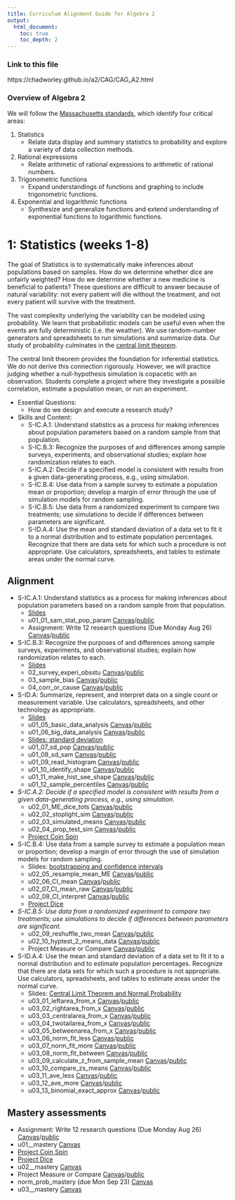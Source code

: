 ```yaml
---
title: Curriculum Alignment Guide for Algebra 2
output: 
  html_document:
    toc: true
    toc_depth: 2
---
```


### Link to this file

https://chadworley.github.io/a2/CAG/CAG_A2.html

### Overview of Algebra 2

We will follow the [Massachusetts standards](https://chadworley.github.io/ALG_2_mass_standards/Alg2.pdf), which identify four critical areas:

1. Statistics
   * Relate data display and summary statistics to probability and explore a variety of data collection methods.
2. Rational expressions
   * Relate arithmetic of rational expressions to arithmetic of rational numbers.
3. Trigonometric functions
   * Expand understandings of functions and graphing to include trigonometric functions.
4. Exponential and logarithmic functions
   * Synthesize and generalize functions and extend understanding of exponential functions to logarithmic functions.


# 1: Statistics (weeks 1-8)

The goal of Statistics is to systematically make inferences about populations based on samples. How do we determine whether dice are unfairly weighted? How do we determine whether a new medicine is beneficial to patients? These questions are difficult to answer because of natural variability: not every patient will die without the treatment, and not every patient will survive with the treatment.

The vast complexity underlying the variability can be modeled using probability. We learn that probabilistic models can be useful even when the events are fully deterministic (i.e. the weather). We use random-number generators and spreadsheets to run simulations and summarize data. Our study of probability culminates in the [central limit theorem](https://en.wikipedia.org/wiki/Central_limit_theorem). 

The central limit theorem provides the foundation for inferential statistics. We do not derive this connection rigorously. However, we will practice judging whether a null-hypothesis simulation is copacetic with an observation. Students complete a project where they investigate a possible correlation, estimate a population mean, or run an experiment.


* Essential Questions: 
  * How do we design and execute a research study?
* Skills and Content:
  * S-IC.A.1: Understand statistics as a process for making inferences about population parameters based on a random sample from that population.
  * S-IC.B.3: Recognize the purposes of and differences among sample surveys, experiments, and observational studies; explain how randomization relates to each.
  * S-IC.A.2: Decide if a specified model is consistent with results from a given data-generating process, e.g., using simulation.
  * S-IC.B.4: Use data from a sample survey to estimate a population mean or proportion; develop a margin of error through the use of simulation models for random sampling.
  * S-IC.B.5: Use data from a randomized experiment to compare two treatments; use simulations to decide if differences between parameters are significant.
  * S-ID.A.4: Use the mean and standard deviation of a data set to fit it to a normal distribution and to estimate population percentages. Recognize that there are data sets for which such a procedure is not appropriate. Use calculators, spreadsheets, and tables to estimate areas under the normal curve.

## Alignment

* S-IC.A.1: Understand statistics as a process for making inferences about population parameters based on a random sample from that population.
    * [Slides](https://chadworley.github.io/a2/u01/p01_sam_stat_pop_prop.html)
    * u01_01_sam_stat_pop_param [Canvas](https://bart.instructure.com/courses/1314/quizzes/2212)/[public](https://chadworley.github.io/a2/u01/outhtml/01_sam_stat_pop_param.html)
    * Assignment: Write 12 research questions (Due Monday Aug 26) [Canvas](https://bart.instructure.com/courses/1314/assignments/21622)/[public](https://chadworley.github.io/a2/u01/asn_research_questions.html)
* S-IC.B.3: Recognize the purposes of and differences among sample surveys, experiments, and observational studies; explain how randomization relates to each.
    * [Slides](https://chadworley.github.io/a2/u01/p02_survey_experi_obsstu.html)
    * 02_survey_experi_obsstu [Canvas](https://bart.instructure.com/courses/1314/quizzes/2213)/[public](https://chadworley.github.io/a2/u01/outhtml/02_survey_experi_obsstu.html)
    * 03_sample_bias [Canvas](https://bart.instructure.com/courses/1314/quizzes/2214)/[public](https://chadworley.github.io/a2/u01/outhtml/03_sample_bias.html)
    * 04_corr_or_cause [Canvas](https://bart.instructure.com/courses/1314/quizzes/2229)/[public](https://chadworley.github.io/a2/u01/outhtml/04_corr_or_cause.html)
* S-ID.A: Summarize, represent, and interpret data on a single count or measurement variable. Use calculators, spreadsheets, and other technology as appropriate.
    * [Slides](https://chadworley.github.io/a2/u01/p05_spreadsheet_intro.html#/)
    * u01_05_basic_data_analysis [Canvas](https://bart.instructure.com/courses/1314/quizzes/2288)/[public](https://chadworley.github.io/a2/u01/outhtml/05_basic_data_analysis.html)
    * u01_06_big_data_analysis [Canvas](https://bart.instructure.com/courses/1314/quizzes/2289)/[public](https://chadworley.github.io/a2/u01/outhtml/06_big_data_analysis.html)
    * [Slides: standard deviation](https://chadworley.github.io/a2/u01/pres_sd.html)
    * u01_07_sd_pop [Canvas](https://bart.instructure.com/courses/1314/quizzes/2299)/[public](https://chadworley.github.io/a2/u01/outhtml/07_sd_pop.html)
    * u01_08_sd_sam [Canvas](https://bart.instructure.com/courses/1314/quizzes/2300)/[public](https://chadworley.github.io/a2/u01/outhtml/08_sd_sam.html)
    * u01_09_read_histogram [Canvas](https://bart.instructure.com/courses/1314/quizzes/2302)/[public](https://chadworley.github.io/a2/u01/outhtml/09_read_histogram.html)
    * u01_10_identify_shape [Canvas](https://bart.instructure.com/courses/1314/quizzes/2303)/[public](https://chadworley.github.io/a2/u01/outhtml/10_identify_shape.html)
    * u01_11_make_hist_see_shape [Canvas](https://bart.instructure.com/courses/1314/quizzes/2304)/[public](https://chadworley.github.io/a2/u01/outhtml/11_make_hist_see_shape.html)
    * u01_12_sample_percentiles [Canvas](https://bart.instructure.com/courses/1314/quizzes/2305)/[public](https://chadworley.github.io/a2/u01/outhtml/12_sample_percentiles.html)
* *S-IC.A.2: Decide if a specified model is consistent with results from a given data-generating process, e.g., using simulation.*
    * u02_01_ME_dice_tots [Canvas](https://bart.instructure.com/courses/1314/quizzes/2307)/[public](https://chadworley.github.io/a2/u02/outhtml/01_ME_dice_tots.html)
    * u02_02_stoplight_sim [Canvas](https://bart.instructure.com/courses/1314/quizzes/2308)/[public](https://chadworley.github.io/a2/u02/outhtml/02_stoplight_sim.html)
    * u02_03_simulated_means [Canvas](https://bart.instructure.com/courses/1314/quizzes/2309)/[public](https://chadworley.github.io/a2/u02/outhtml/03_simulated_means.html)
    * u02_04_prop_test_sim [Canvas](https://bart.instructure.com/courses/1314/quizzes/2310)/[public](https://chadworley.github.io/a2/u02/outhtml/04_prop_test_sim.html)
    * [Project Coin Spin](https://chadworley.github.io/a2/u02/project_coin_spin/project_coin_spin.html)
* S-IC.B.4: Use data from a sample survey to estimate a population mean or proportion; develop a margin of error through the use of simulation models for random sampling.
    * Slides: [bootstrapping and confidence intervals](https://chadworley.github.io/a2/u02/slides_Bootstrapping.html)
    * u02_05_resample_mean_ME [Canvas](https://bart.instructure.com/courses/1314/quizzes/2315)/[public](https://chadworley.github.io/a2/u02/outhtml/05_resample_mean_ME.html)
    * u02_06_CI_mean [Canvas](https://bart.instructure.com/courses/1314/quizzes/2321)/[public](https://chadworley.github.io/a2/u02/outhtml/06_CI_mean.html)
    * u02_07_CI_mean_raw [Canvas](https://bart.instructure.com/courses/1314/quizzes/2322)/[public](https://chadworley.github.io/a2/u02/outhtml/07_CI_mean_raw.html)
    * u02_08_CI_interpret [Canvas](https://bart.instructure.com/courses/1314/quizzes/2323)/[public](https://chadworley.github.io/a2/u02/outhtml/08_CI_interpret.html)
    * [Project Dice](https://chadworley.github.io/a2/u02/project_dice/project_dice.html)
* *S-IC.B.5: Use data from a randomized experiment to compare two treatments; use simulations to decide if differences between parameters are significant.*
    * u02_09_reshuffle_two_mean [Canvas](https://bart.instructure.com/courses/1314/quizzes/2326)/[public](https://chadworley.github.io/a2/u02/outhtml/09_reshuffle_two_mean.html)
    * u02_10_hyptest_2_means_data [Canvas](https://bart.instructure.com/courses/1314/quizzes/2327)/[public](https://chadworley.github.io/a2/u02/outhtml/10_hyptest_2_means_data.html)
    * Project Measure or Compare [Canvas](https://bart.instructure.com/courses/1314/assignments/22063)/[public](https://chadworley.github.io/a2/u02/project_measure_or_compare/project_measure_or_compare.html)
* S-ID.A.4: Use the mean and standard deviation of a data set to fit it to a normal distribution and to estimate population percentages. Recognize that there are data sets for which such a procedure is not appropriate. Use calculators, spreadsheets, and tables to estimate areas under the normal curve.
    * Slides: [Central Limit Theorem and Normal Probability](https://chadworley.github.io/a2/u03/slides_central_limit_theorem.html#(1))
    * u03_01_leftarea_from_x [Canvas](https://bart.instructure.com/courses/1314/quizzes/2335)/[public](https://chadworley.github.io/a2/u03/outhtml/01_leftarea_from_x.html)
    * u03_02_rightarea_from_x [Canvas](https://bart.instructure.com/courses/1314/quizzes/2336)/[public](https://chadworley.github.io/a2/u03/outhtml/02_rightarea_from_x.html)
    * u03_03_centralarea_from_x [Canvas](https://bart.instructure.com/courses/1314/quizzes/2337)/[public](https://chadworley.github.io/a2/u03/outhtml/03_centralarea_from_x.html)
    * u03_04_twotailarea_from_x [Canvas](https://bart.instructure.com/courses/1314/quizzes/2338)/[public](https://chadworley.github.io/a2/u03/outhtml/04_twotailarea_from_x.html)
    * u03_05_betweenarea_from_x [Canvas](https://bart.instructure.com/courses/1314/quizzes/2339)/[public](https://chadworley.github.io/a2/u03/outhtml/05_betweenarea_from_x.html)
    * u03_06_norm_fit_less [Canvas](https://bart.instructure.com/courses/1314/quizzes/2370)/[public](https://chadworley.github.io/a2/u03/outhtml/06_norm_fit_less.html)
    * u03_07_norm_fit_more [Canvas](https://bart.instructure.com/courses/1314/quizzes/2371)/[public](https://chadworley.github.io/a2/u03/outhtml/07_norm_fit_more.html)
    * u03_08_norm_fit_between [Canvas](https://bart.instructure.com/courses/1314/quizzes/2372)/[public](https://chadworley.github.io/a2/u03/outhtml/08_norm_fit_between.html)
    * u03_09_calculate_z_from_sample_mean [Canvas](https://bart.instructure.com/courses/1314/quizzes/2374)/[public](https://chadworley.github.io/a2/u03/outhtml/09_calculate_z_from_sample_mean.html)
    * u03_10_compare_zs_means [Canvas](https://bart.instructure.com/courses/1314/quizzes/2375)/[public](https://chadworley.github.io/a2/u03/outhtml/10_compare_zs_means.html)
    * u03_11_ave_less [Canvas](https://bart.instructure.com/courses/1314/quizzes/2382)/[public](https://chadworley.github.io/a2/u03/outhtml/11_ave_less.html)
    * u03_12_ave_more [Canvas](https://bart.instructure.com/courses/1314/quizzes/2383)/[public](https://chadworley.github.io/a2/u03/outhtml/12_ave_more.html)
    * u03_13_binomial_exact_approx [Canvas](https://bart.instructure.com/courses/1314/quizzes/2386)/[public](https://chadworley.github.io/a2/u03/outhtml/13_binomial_exact_approx.html)

## Mastery assessments

* Assignment: Write 12 research questions (Due Monday Aug 26) [Canvas](https://bart.instructure.com/courses/1314/assignments/21622)/[public](https://chadworley.github.io/a2/u01/asn_research_questions.html)
* u01__mastery [Canvas](https://bart.instructure.com/courses/1314/quizzes/2306)
* [Project Coin Spin](https://chadworley.github.io/a2/u02/project_coin_spin/project_coin_spin.html)
* [Project Dice](https://chadworley.github.io/a2/u02/project_dice/project_dice.html)
* u02__mastery [Canvas](https://bart.instructure.com/courses/1314/quizzes/2328)
* Project Measure or Compare [Canvas](https://bart.instructure.com/courses/1314/assignments/22063)/[public](https://chadworley.github.io/a2/u02/project_measure_or_compare/project_measure_or_compare.html)
* norm_prob_mastery (due Mon Sep 23) [Canvas](https://bart.instructure.com/courses/1314/quizzes/2340)
* u03__mastery [Canvas](https://bart.instructure.com/courses/1314/quizzes/2385)


